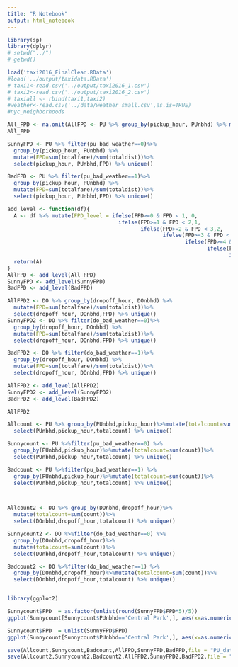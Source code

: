 ```yaml
---
title: "R Notebook"
output: html_notebook
---
```


```r
library(sp)
library(dplyr)
# setwd("../")
# getwd()
```

```r
load('taxi2016_FinalClean.RData')
#load('../output/taxidata.RData')
# taxi1<-read.csv('../output/taxi2016_1.csv')
# taxi2<-read.csv('../output/taxi2016_2.csv')
# taxiall <- rbind(taxi1,taxi2)
#weather<-read.csv('../data/weather_small.csv',as.is=TRUE)
#nyc_neighborhoods
```

```r
All_FPD <- na.omit(AllFPD <- PU %>% group_by(pickup_hour, PUnbhd) %>% mutate(FPD=sum(totalfare)/sum(totaldist))) %>% select(pickup_hour, PUnbhd,FPD) %>% unique()
All_FPD
```

```r
SunnyFPD <- PU %>% filter(pu_bad_weather==0)%>%
  group_by(pickup_hour, PUnbhd) %>%
  mutate(FPD=sum(totalfare)/sum(totaldist))%>% 
  select(pickup_hour, PUnbhd,FPD) %>% unique()
```

```r
BadFPD <- PU %>% filter(pu_bad_weather==1)%>%
  group_by(pickup_hour, PUnbhd) %>%
  mutate(FPD=sum(totalfare)/sum(totaldist))%>% 
  select(pickup_hour, PUnbhd,FPD) %>% unique()
```


```r
add_level <- function(df){
  A <- df %>% mutate(FPD_level = ifelse(FPD>=0 & FPD < 1, 0,
                                   ifelse(FPD>=1 & FPD < 2,1,
                                          ifelse(FPD>=2 & FPD < 3,2,
                                                 ifelse(FPD>=3 & FPD < 4,3,
                                                        ifelse(FPD>=4 & FPD < 5,4,
                                                               ifelse(FPD>=5 & FPD < 6,5,
                                                                      ifelse(FPD>=6 & FPD < 7,6,7))))))))
  return(A)
}
AllFPD <- add_level(All_FPD)
SunnyFPD <- add_level(SunnyFPD)
BadFPD <- add_level(BadFPD)
```

```r
AllFPD2 <- DO %>% group_by(dropoff_hour, DOnbhd) %>%
  mutate(FPD=sum(totalfare)/sum(totaldist))%>% 
  select(dropoff_hour, DOnbhd,FPD) %>% unique()
SunnyFPD2 <- DO %>% filter(do_bad_weather==0)%>%
  group_by(dropoff_hour, DOnbhd) %>%
  mutate(FPD=sum(totalfare)/sum(totaldist))%>% 
  select(dropoff_hour, DOnbhd,FPD) %>% unique()

BadFPD2 <- DO %>% filter(do_bad_weather==1)%>%
  group_by(dropoff_hour, DOnbhd) %>%
  mutate(FPD=sum(totalfare)/sum(totaldist))%>% 
  select(dropoff_hour, DOnbhd,FPD) %>% unique()
```

```r
AllFPD2 <- add_level(AllFPD2)
SunnyFPD2 <- add_level(SunnyFPD2)
BadFPD2 <- add_level(BadFPD2)
```

```r
AllFPD2
```


```r
Allcount <- PU %>% group_by(PUnbhd,pickup_hour)%>%mutate(totalcount=sum(count)) %>% 
  select(PUnbhd,pickup_hour,totalcount) %>% unique()

Sunnycount <- PU %>%filter(pu_bad_weather==0) %>% 
  group_by(PUnbhd,pickup_hour)%>%mutate(totalcount=sum(count))%>% 
  select(PUnbhd,pickup_hour,totalcount) %>% unique()

Badcount <- PU %>%filter(pu_bad_weather==1) %>%
  group_by(PUnbhd,pickup_hour)%>%mutate(totalcount=sum(count))%>% 
  select(PUnbhd,pickup_hour,totalcount) %>% unique()



Allcount2 <- DO %>% group_by(DOnbhd,dropoff_hour)%>%
  mutate(totalcount=sum(count))%>% 
  select(DOnbhd,dropoff_hour,totalcount) %>% unique()

Sunnycount2 <- DO %>%filter(do_bad_weather==0) %>% 
  group_by(DOnbhd,dropoff_hour)%>%
  mutate(totalcount=sum(count))%>% 
  select(DOnbhd,dropoff_hour,totalcount) %>% unique()

Badcount2 <- DO %>%filter(do_bad_weather==1) %>%
  group_by(DOnbhd,dropoff_hour)%>%mutate(totalcount=sum(count))%>% 
  select(DOnbhd,dropoff_hour,totalcount) %>% unique()
```

```r

```


```r
library(ggplot2)

Sunnycount$FPD  = as.factor(unlist(round(SunnyFPD$FPD*5)/5))
ggplot(Sunnycount[Sunnycount$PUnbhd=='Central Park',], aes(x=as.numeric(pickup_hour),y=totalcount/sum(totalcount),fill=-rank(FPD))) + geom_bar(stat = "identity",alpha=0.8) + geom_smooth(col="#F28123") + scale_y_continuous(labels = scales::percent_format(accuracy = 1)) + ylim(0,0.1)
```

```r
Sunnycount$FPD  = unlist(SunnyFPD$FPD)
ggplot(Sunnycount[Sunnycount$PUnbhd=='Central Park',], aes(x=as.numeric(pickup_hour),y=totalcount/sum(totalcount),fill=-FPD)) + geom_bar(stat = "identity",alpha=0.8) + geom_smooth(col="#F28123") + scale_y_continuous(labels = scales::percent_format(accuracy = 0.1))
```


```r
save(Allcount,Sunnycount,Badcount,AllFPD,SunnyFPD,BadFPD,file = "PU_data.RData")
save(Allcount2,Sunnycount2,Badcount2,AllFPD2,SunnyFPD2,BadFPD2,file = "DO_data.RData")
```

